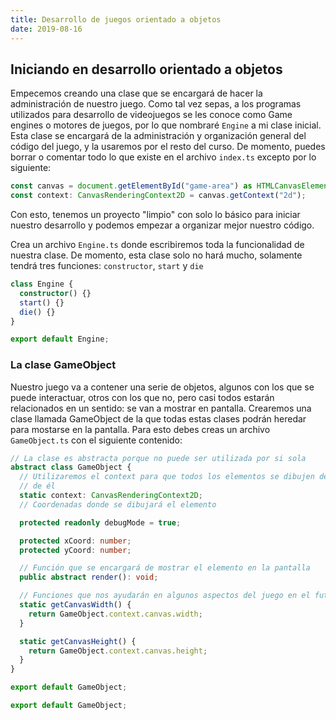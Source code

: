 ```yaml
---
title: Desarrollo de juegos orientado a objetos
date: 2019-08-16
---
```


## Iniciando en desarrollo orientado a objetos

Empecemos creando una clase que se encargará de hacer la administración de
nuestro juego. Como tal vez sepas, a los programas utilizados para desarrollo de
videojuegos se les conoce como Game engines o motores de juegos, por lo que
nombraré `Engine` a mi clase inicial. Esta clase se encargará de la
administración y organización general del código del juego, y la usaremos por el
resto del curso. De momento, puedes borrar o comentar todo lo que existe en el
archivo `index.ts` excepto por lo siguiente:

```ts
const canvas = document.getElementById("game-area") as HTMLCanvasElement;
const context: CanvasRenderingContext2D = canvas.getContext("2d");
```

Con esto, tenemos un proyecto "limpio" con solo lo básico para iniciar nuestro
desarrollo y podemos empezar a organizar mejor nuestro código.

Crea un archivo `Engine.ts` donde escribiremos toda la funcionalidad de nuestra
clase. De momento, esta clase solo no hará mucho, solamente tendrá tres
funciones: `constructor`, `start` y `die`

```ts
class Engine {
  constructor() {}
  start() {}
  die() {}
}

export default Engine;
```

### La clase GameObject

Nuestro juego va a contener una serie de objetos, algunos con los que se puede
interactuar, otros con los que no, pero casi todos estarán relacionados en un
sentido: se van a mostrar en pantalla. Crearemos una clase llamada GameObject
de la que todas estas clases podrán heredar para mostarse en la pantalla.
Para esto debes creas un archivo `GameObject.ts` con el siguiente contenido:

```ts
// La clase es abstracta porque no puede ser utilizada por si sola
abstract class GameObject {
  // Utilizaremos el context para que todos los elementos se dibujen dentro
  // de él
  static context: CanvasRenderingContext2D;
  // Coordenadas donde se dibujará el elemento

  protected readonly debugMode = true;

  protected xCoord: number;
  protected yCoord: number;

  // Función que se encargará de mostrar el elemento en la pantalla
  public abstract render(): void;

  // Funciones que nos ayudarán en algunos aspectos del juego en el futuro.
  static getCanvasWidth() {
    return GameObject.context.canvas.width;
  }

  static getCanvasHeight() {
    return GameObject.context.canvas.height;
  }
}

export default GameObject;

export default GameObject;
```
